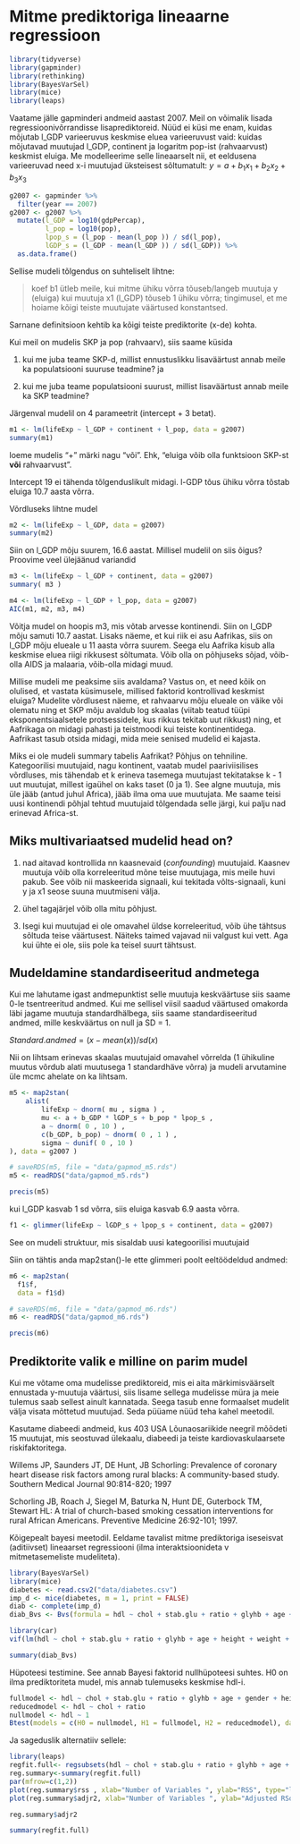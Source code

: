 
# Mitme prediktoriga lineaarne regressioon

```r
library(tidyverse)
library(gapminder)
library(rethinking)
library(BayesVarSel)
library(mice)
library(leaps)
```

Vaatame jälle gapminderi andmeid aastast 2007. 
Meil on võimalik lisada regressioonivõrrandisse lisaprediktoreid. 
Nüüd ei küsi me enam, kuidas mõjutab l_GDP varieeruvus keskmise eluea varieeruvust vaid: kuidas mõjutavad muutujad l_GDP, continent ja logaritm pop-ist (rahvaarvust) keskmist eluiga. 
Me modelleerime selle lineaarselt nii, et eeldusena varieeruvad need x-i muutujad üksteisest sõltumatult: $y = a + b_1x_1 + b_2x_2 + b_3x_3$

```r
g2007 <- gapminder %>% 
  filter(year == 2007)
g2007 <- g2007 %>% 
  mutate(l_GDP = log10(gdpPercap),
         l_pop = log10(pop), 
         lpop_s = (l_pop - mean(l_pop )) / sd(l_pop),
         lGDP_s = (l_GDP - mean(l_GDP )) / sd(l_GDP)) %>% 
  as.data.frame()
```

Sellise mudeli tõlgendus on suhteliselt lihtne: 

> koef b1 ütleb meile, 
      kui mitme ühiku võrra tõuseb/langeb muutuja y (eluiga) 
      kui muutuja x1 (l_GDP) tõuseb 1 ühiku võrra; 
      tingimusel, et me hoiame kõigi teiste muutujate väärtused konstantsed. 
      
      
Sarnane definitsioon kehtib ka kõigi teiste prediktorite (x-de) kohta.

Kui meil on mudelis SKP ja pop (rahvaarv), siis saame küsida 

1) kui me juba teame SKP-d, millist ennustuslikku lisaväärtust annab meile ka populatsiooni suuruse teadmine? ja

2) kui me juba teame populatsiooni suurust, millist lisaväärtust annab meile ka SKP teadmine?

Järgenval mudelil on 4 parameetrit (intercept + 3 betat).

```r
m1 <- lm(lifeExp ~ l_GDP + continent + l_pop, data = g2007)
summary(m1)
```

loeme mudelis "+" märki nagu "või". Ehk, "eluiga võib olla funktsioon SKP-st **või** rahvaarvust".

Intercept 19 ei tähenda tõlgenduslikult midagi. l-GDP tõus ühiku võrra tõstab eluiga 10.7 aasta võrra. 

Võrdluseks lihtne mudel
```r
m2 <- lm(lifeExp ~ l_GDP, data = g2007)
summary(m2)
```

Siin on l_GDP mõju suurem, 16.6 aastat. Millisel mudelil on siis õigus? Proovime veel ülejäänud variandid

```r
m3 <- lm(lifeExp ~ l_GDP + continent, data = g2007)
summary( m3 )

m4 <- lm(lifeExp ~ l_GDP + l_pop, data = g2007)
AIC(m1, m2, m3, m4)
```

Võitja mudel on hoopis m3, mis võtab arvesse kontinendi. Siin on l_GDP mõju samuti 10.7 aastat. Lisaks näeme, et kui riik ei asu Aafrikas, siis on l_GDP mõju elueale u 11 aasta võrra suurem. Seega elu Aafrika kisub alla keskmise eluea riigi rikkusest sõltumata. Võib olla on põhjuseks sõjad, võib-olla AIDS ja malaaria, võib-olla midagi muud. 

Millise mudeli me peaksime siis avaldama? Vastus on, et need kõik on olulised, et vastata küsimusele, millised faktorid kontrollivad keskmist eluiga? Mudelite võrdlusest näeme, et rahvaarvu mõju elueale on väike või olematu ning et SKP mõju avaldub log skaalas (viitab teatud tüüpi eksponentsiaalsetele protsessidele, kus rikkus tekitab uut rikkust) ning, et Aafrikaga on midagi pahasti ja teistmoodi kui teiste kontinentidega. Aafrikast tasub otsida midagi, mida meie senised mudelid ei kajasta.

Miks ei ole mudeli summary tabelis Aafrikat? Põhjus on tehniline. Kategoorilisi muutujaid, nagu kontinent, vaatab mudel paariviisilises võrdluses, mis tähendab et k erineva tasemega muutujast tekitatakse k - 1 uut muutujat, millest igaühel on kaks taset (0 ja 1). See algne muutuja, mis üle jääb (antud juhul Africa), jääb ilma oma uue muutujata. Me saame teisi uusi kontinendi põhjal tehtud muutujaid tõlgendada selle järgi, kui palju nad erinevad Africa-st.

## Miks multivariaatsed mudelid head on? {-}

1) nad aitavad kontrollida nn kaasnevaid (*confounding*) muutujaid. 
Kaasnev muutuja võib olla korreleeritud mõne teise muutujaga, mis meile huvi pakub. 
See võib nii maskeerida signaali, kui tekitada võlts-signaali, kuni y ja x1 seose suuna muutmiseni välja.

2) ühel tagajärjel võib olla mitu põhjust.

3) Isegi kui muutujad ei ole omavahel üldse korreleeritud, võib ühe tähtsus sõltuda teise väärtusest. Näiteks taimed vajavad nii valgust kui vett. Aga kui ühte ei ole, siis pole ka teisel suurt tähtsust.

## Mudeldamine standardiseeritud andmetega {-}

Kui me lahutame igast andmepunktist selle muutuja keskväärtuse siis saame 0-le tsentreeritud andmed. Kui me sellisel viisil saadud väärtused omakorda läbi jagame muutuja standardhälbega, siis saame standardiseeritud andmed, mille keskväärtus on null ja SD = 1.

$Standard.andmed = (x - mean(x))/sd(x)$ 

Nii on lihtsam erinevas skaalas muutujaid omavahel võrrelda (1 ühikuline muutus võrdub alati muutusega 1 standardhäve võrra) ja mudeli arvutamine üle mcmc ahelate on ka lihtsam.

```r
m5 <- map2stan(
    alist(
        lifeExp ~ dnorm( mu , sigma ) ,
        mu <- a + b_GDP * lGDP_s + b_pop * lpop_s ,
        a ~ dnorm( 0 , 10 ) ,
        c(b_GDP, b_pop) ~ dnorm( 0 , 1 ) ,
        sigma ~ dunif( 0 , 10 )
), data = g2007 )
```


```r
# saveRDS(m5, file = "data/gapmod_m5.rds")
m5 <- readRDS("data/gapmod_m5.rds")
```


```r
precis(m5)
```

kui l_GDP kasvab 1 sd võrra, siis eluiga kasvab 6.9 aasta võrra. 

```r
f1 <- glimmer(lifeExp ~ lGDP_s + lpop_s + continent, data = g2007)
```
See on mudeli struktuur, mis sisaldab uusi kategoorilisi muutujaid

Siin on tähtis anda map2stan()-le ette glimmeri poolt eeltöödeldud andmed:
```r
m6 <- map2stan(
  f1$f, 
  data = f1$d)
```


```r
# saveRDS(m6, file = "data/gapmod_m6.rds")
m6 <- readRDS("data/gapmod_m6.rds")
```


```r
precis(m6)
```

##  Prediktorite valik e milline on parim mudel

Kui me võtame oma mudelisse prediktoreid, mis ei aita märkimisväärselt ennustada y-muutuja väärtusi, siis lisame sellega mudelisse müra ja meie tulemus saab sellest ainult kannatada. Seega tasub enne formaalset mudelit välja visata mõttetud muutujad. Seda püüame nüüd teha kahel meetodil.

Kasutame diabeedi andmeid, kus 403 USA Lõunaosariikide neegril mõõdeti 15 muutujat, mis seostuvad ülekaalu, diabeedi ja teiste kardiovaskulaarsete riskifaktoritega. 

Willems JP, Saunders JT, DE Hunt, JB Schorling: Prevalence of coronary heart disease risk factors among rural blacks: A community-based study. Southern Medical Journal 90:814-820; 1997

Schorling JB, Roach J, Siegel M, Baturka N, Hunt DE, Guterbock TM, Stewart HL: A trial of church-based smoking cessation interventions for rural African Americans. Preventive Medicine 26:92-101; 1997.

Kõigepealt bayesi meetodil. Eeldame tavalist mitme prediktoriga iseseisvat (aditiivset) lineaarset regressiooni (ilma interaktsioonideta v mitmetasemeliste mudeliteta).
```r
library(BayesVarSel)
library(mice)
diabetes <- read.csv2("data/diabetes.csv")
imp_d <- mice(diabetes, m = 1, print = FALSE)
diab <- complete(imp_d) 
diab_Bvs <- Bvs(formula = hdl ~ chol + stab.glu + ratio + glyhb + age + gender + height + weight + frame + bp.1s + bp.1d+ waist + hip, data = diab)
```

```r
library(car)
vif(lm(hdl ~ chol + stab.glu + ratio + glyhb + age + height + weight +  bp.1s + bp.1d + waist, data = diab))
```


```r
summary(diab_Bvs)
```

Hüpoteesi testimine. See annab Bayesi faktorid nullhüpoteesi suhtes. H0 on ilma prediktoriteta mudel, mis annab tulemuseks keskmise hdl-i.
```r
fullmodel <- hdl ~ chol + stab.glu + ratio + glyhb + age + gender + height + weight + frame + bp.1s + bp.1d+ waist + hip
reducedmodel <- hdl ~ chol + ratio 
nullmodel <- hdl ~ 1
Btest(models = c(H0 = nullmodel, H1 = fullmodel, H2 = reducedmodel), data = diab)
```

Ja sageduslik alternatiiv sellele:
```r
library(leaps)
regfit.full<- regsubsets(hdl ~ chol + stab.glu + ratio + glyhb + age + gender + height + weight + frame + bp.1s + bp.1d+ waist + hip, data = diab, nvmax=19, method="backward") 
reg.summary<-summary(regfit.full) 
par(mfrow=c(1,2)) 
plot(reg.summary$rss , xlab="Number of Variables ", ylab="RSS", type="l") 
plot(reg.summary$adjr2, xlab="Number of Variables ", ylab="Adjusted RSq", type="l")
```

```r
reg.summary$adjr2
```

```r
summary(regfit.full)
```

